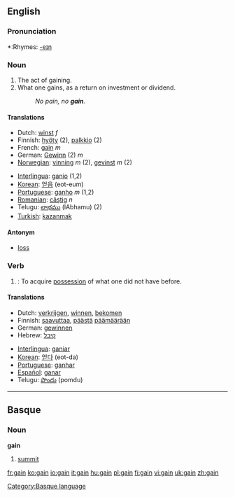 ==English==

===Pronunciation===
*:Rhymes: [[Rhymes:English:-eɪn|-eɪn]]

===Noun===
{{en-noun}}

# The act of gaining.
# What one gains, as a return on investment or dividend.
#:''No pain, no '''gain'''.''

====Translations====
{{top}}
*Dutch: [[winst]] ''f''
*Finnish: [[hyöty]] (2), [[palkkio]] (2)
*French: [[gain]] ''m''
*German: [[Gewinn]] (2) ''m''
*[[Norwegian]]: [[vinning]] ''m'' (2), [[gevinst]] ''m'' (2)
{{mid}}
*[[Interlingua]]: [[ganio]] (1,2)
*[[Korean]]: [[얻음]] (eot-eum)
*[[Portuguese]]: [[ganho]] ''m'' (1,2)
*[[Romanian]]: [[câştig]] ''n''
*Telugu: [[లాభము]] (lAbhamu) (2)
*[[Turkish]]: [[kazanmak]]
{{bottom}}

====Antonym====
*[[loss]]

===Verb===
{{en-verb}}

# {{transitive}}: To acquire [[possession]] of what one did not have before.

====Translations====
{{top}}
*Dutch: [[verkrijgen]], [[winnen]], [[bekomen]]
*Finnish: [[saavuttaa]], [[päästä]] [[päämäärä]]än
*German: [[gewinnen]]
*Hebrew: [[קיבל]]
{{mid}}
*[[Interlingua]]: [[ganiar]]
*[[Korean]]: [[얻다]] (eot-da)
*[[Portuguese]]: [[ganhar]]
*[[Español]]: [[ganar]]
*Telugu: [[పొందు]] (pomdu)
{{bottom}}

----

==Basque==
===Noun===
'''gain'''

# [[summit]]

[[Category:Basque language]]

[[fr:gain]]
[[ko:gain]]
[[io:gain]]
[[it:gain]]
[[hu:gain]]
[[pl:gain]]
[[fi:gain]]
[[vi:gain]]
[[uk:gain]]
[[zh:gain]]